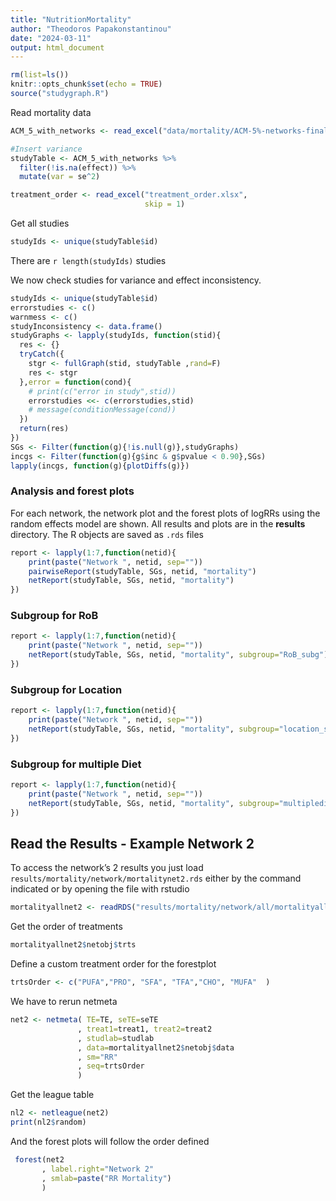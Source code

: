```yaml
---
title: "NutritionMortality"
author: "Theodoros Papakonstantinou"
date: "2024-03-11"
output: html_document
---
```


```r
rm(list=ls())
knitr::opts_chunk$set(echo = TRUE)
source("studygraph.R")
```

Read mortality data

```r
ACM_5_with_networks <- read_excel("data/mortality/ACM-5%-networks-final-with-subgroups-solution179.xlsx")

#Insert variance
studyTable <- ACM_5_with_networks %>% 
  filter(!is.na(effect)) %>% 
  mutate(var = se^2)
```

```r
treatment_order <- read_excel("treatment_order.xlsx", 
                              skip = 1)
```

Get all studies

```r
studyIds <- unique(studyTable$id)
```

There are `r length(studyIds)` studies

We now check studies for variance and effect inconsistency.

```r
studyIds <- unique(studyTable$id)
errorstudies <- c()
warnmess <- c()
studyInconsistency <- data.frame()
studyGraphs <- lapply(studyIds, function(stid){
  res <- {}
  tryCatch({
    stgr <- fullGraph(stid, studyTable ,rand=F)
    res <- stgr
  },error = function(cond){
    # print(c("error in study",stid))
    errorstudies <<- c(errorstudies,stid)
    # message(conditionMessage(cond))
  })
  return(res)
})
SGs <- Filter(function(g){!is.null(g)},studyGraphs)
incgs <- Filter(function(g){g$inc & g$pvalue < 0.90},SGs)
lapply(incgs, function(g){plotDiffs(g)})
```

### Analysis and forest plots

For each network, the network plot and the forest plots of logRRs using the random effects model are shown. 
All results and plots are in the **results** directory.
The R objects are saved as `.rds` files

```r
report <- lapply(1:7,function(netid){
    print(paste("Network ", netid, sep=""))
    pairwiseReport(studyTable, SGs, netid, "mortality")
    netReport(studyTable, SGs, netid, "mortality")
})
```

### Subgroup for RoB
```r
report <- lapply(1:7,function(netid){
    print(paste("Network ", netid, sep=""))
    netReport(studyTable, SGs, netid, "mortality", subgroup="RoB_subg")
})
```

### Subgroup for Location
```r
report <- lapply(1:7,function(netid){
    print(paste("Network ", netid, sep=""))
    netReport(studyTable, SGs, netid, "mortality", subgroup="location_subg")
})
```

### Subgroup for multiple Diet
```r
report <- lapply(1:7,function(netid){
    print(paste("Network ", netid, sep=""))
    netReport(studyTable, SGs, netid, "mortality", subgroup="multiplediet_subg")
})
```

## Read the Results - Example Network 2

To access the network's 2 results you just load
`results/mortality/network/mortalitynet2.rds`
either by the command indicated or by opening the file with rstudio
```R
mortalityallnet2 <- readRDS("results/mortality/network/all/mortalityallnet2.rds")
```
Get the order of treatments 
```R
mortalityallnet2$netobj$trts
```
Define a custom treatment order for the forestplot
```R
trtsOrder <- c("PUFA","PRO", "SFA", "TFA","CHO", "MUFA"  )
```

We have to rerun netmeta
```R
net2 <- netmeta( TE=TE, seTE=seTE
               , treat1=treat1, treat2=treat2
               , studlab=studlab
               , data=mortalityallnet2$netobj$data
               , sm="RR"
               , seq=trtsOrder
               )
```

Get the league table
```R
nl2 <- netleague(net2)
print(nl2$random)
```
And the forest plots will follow the order defined
```R
 forest(net2
       , label.right="Network 2"
       , smlab=paste("RR Mortality")
       )
```
